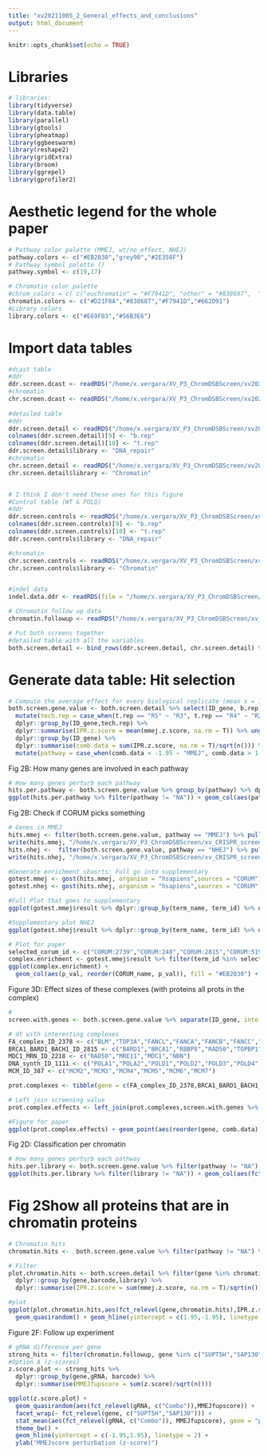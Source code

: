 ```yaml
---
title: "xv20211005_2_General_effects_and_conclusions"
output: html_document
---
```


```r
knitr::opts_chunk$set(echo = TRUE)
```

# Libraries
```r
# libraries:
library(tidyverse)
library(data.table)
library(parallel)
library(gtools)
library(pheatmap)
library(ggbeeswarm)
library(reshape2)
library(gridExtra)
library(broom)
library(ggrepel)
library(gprofiler2)
```

# Aesthetic legend for the whole paper
```r
# Pathway color palette (MMEJ, wt/no_effect, NHEJ)
pathway.colors <- c("#EB2030","grey90","#2E358F")
# Pathway symbol palette ()
pathway.symbol <- c(19,17)

# Chromatin color palette
#chrom_colors = c( c("euchromatin" = "#F7941D", "other" = "#838687",  "H3K27me3" = "#D21F8A", "triple" = "#662D91"))
chromatin.colors <- c("#D21F8A","#838687","#F7941D","#662D91")
#Library colors
library.colors <- c("#E69F03","#56B3E6")
```

# Import data tables

```r
#dcast table
#ddr
ddr.screen.dcast <- readRDS("/home/x.vergara/XV_P3_ChromDSBScreen/xv20201204_agm_ddr_screen/data/xv20210609_screen_ddr_dcast.rds")
#chromatin
chr.screen.dcast <- readRDS("/home/x.vergara/XV_P3_ChromDSBScreen/xv20200421_ChromDSBscreen/data/xv20201014_frozen_chz_scores_dcast.rds")
  
#detailed table
#ddr
ddr.screen.detail <- readRDS("/home/x.vergara/XV_P3_ChromDSBScreen/xv20201204_agm_ddr_screen/data/xv20210609_screen_ddr_scores.rds")
colnames(ddr.screen.detail)[9] <- "b.rep"
colnames(ddr.screen.detail)[10] <- "t.rep"
ddr.screen.detail$library <- "DNA_repair"
#chromatin
chr.screen.detail <- readRDS("/home/x.vergara/XV_P3_ChromDSBScreen/xv20200421_ChromDSBscreen/data/xv20201014_frozen_chz_scores_mmej.rds")
chr.screen.detail$library <- "Chromatin"


# I think I don't need these ones for this figure
#Control table (WT & POLQ)
#ddr
ddr.screen.controls <- readRDS("/home/x.vergara/XV_P3_ChromDSBScreen/xv20201204_agm_ddr_screen/data/xv20210609_screen_ddr_controls.rds")
colnames(ddr.screen.controls)[9] <- "b.rep"
colnames(ddr.screen.controls)[10] <- "t.rep"
ddr.screen.controls$library <- "DNA_repair"

#chromatin
chr.screen.controls <- readRDS("/home/x.vergara/XV_P3_ChromDSBScreen/xv20200421_ChromDSBscreen/data/xv20201014_frozen_chz_scores_controls.rds")
chr.screen.controls$library <- "Chromatin"


#indel data
indel.data.ddr <- readRDS(file = "/home/x.vergara/XV_P3_ChromDSBScreen/xv20201204_agm_ddr_screen/data/xv20210526_screen_DDR_indel_data.rds")

# Chromatin follow up data
chromatin.followup <- readRDS("/home/x.vergara/XV_P3_ChromDSBScreen/xv_CRISPR_screen_figures/data/xv20211005_chromatin_follow_up.rds")

# Put both screens together
#detailed table with all the variables
both.screen.detail <- bind_rows(ddr.screen.detail, chr.screen.detail) %>% mutate(ID_gene = paste(gene, library, sep = "_")) %>% filter(sample == "KO" & !ID_gene %in% c("DMSO_DNA_repair","LBR_ctrl_DNA_repair"))
```

# Generate data table: Hit selection

```r
# Compute the average effect for every biological replicate (mean x = 19 IPR)
both.screen.gene.value <- both.screen.detail %>% select(ID_gene, b.rep, t.rep,barcode, mmej.z.score) %>% 
  mutate(tech.rep = case_when(t.rep == "R5" ~ "R3", t.rep == "R4" ~ "R2", T ~ t.rep)) %>% 
  dplyr::group_by(ID_gene,tech.rep) %>% 
  dplyr::summarise(IPR.z.score = mean(mmej.z.score, na.rm = T)) %>% ungroup() %>%
  dplyr::group_by(ID_gene) %>%
  dplyr::summarise(comb.data = sum(IPR.z.score, na.rm = T)/sqrt(n())) %>%
  mutate(pathway = case_when(comb.data < -1.95 ~ "MMEJ", comb.data > 1.95 ~ "NHEJ", T ~ "NA"), library = case_when(grepl("DNA", ID_gene) ~ "DNA_repair", grepl("Chromatin", ID_gene) ~ "Chromatin"))
```


Fig 2B: How many genes are involved in each pathway
```r
# How many genes perturb each pathway
hits.per.pathway <- both.screen.gene.value %>% group_by(pathway) %>% dplyr::summarise(counts = n())
ggplot(hits.per.pathway %>% filter(pathway != "NA")) + geom_col(aes(pathway, counts, fill = pathway)) + theme_bw() + coord_cartesian(ylim = c(0,100)) + scale_fill_manual(values = c("#EB2030","#2E358F")) + ylab("Number of genes that perturb each pathway")

```
Fig 2B: Check if CORUM picks something
```r
# Genes in MMEJ
hits.mmej <- filter(both.screen.gene.value, pathway == "MMEJ") %>% pull(ID_gene) %>% gsub("_.*$","",.)
write(hits.mmej, "/home/x.vergara/XV_P3_ChromDSBScreen/xv_CRISPR_screen_figures/data/xv20211005_mmej_hits.txt")
hits.nhej <-  filter(both.screen.gene.value, pathway == "NHEJ") %>% pull(ID_gene) %>% gsub("_.*$","",.)
write(hits.nhej, "/home/x.vergara/XV_P3_ChromDSBScreen/xv_CRISPR_screen_figures/data/xv20211216_nhej_hits.txt")

#Generate enrichment chasrts: Full go into supplementary
gotest.mmej <- gost(hits.mmej, organism = "hsapiens",sources = "CORUM")
gotest.nhej <- gost(hits.nhej, organism = "hsapiens",sources = "CORUM", significant = F)

#Full Plot that goes to supplementary
ggplot(gotest.mmej$result %>% dplyr::group_by(term_name, term_id) %>% dplyr::summarise(p_val = -log10(mean(p_value)), CORUM_name = paste0(term_name, term_id, sep = "_"))) + geom_col(aes(p_val,reorder(CORUM_name,p_val)), fill = "#EB2030") + coord_cartesian(expand = F) + theme_minimal() + xlab("-log10(p-adj)") + ylab("")

#Supplementary plot NHEJ
ggplot(gotest.nhej$result %>% dplyr::group_by(term_name, term_id) %>% dplyr::summarise(p_val = -log10(mean(p_value)), CORUM_name = paste0(term_name, term_id, sep = "_"))) + geom_col(aes(p_val,reorder(CORUM_name,p_val)), fill = "#2E358F") + coord_cartesian(expand = F) + theme_minimal() + xlab("-log10(p-adj)") + ylab("") 

# Plot for paper
selected_corum_id <- c("CORUM:2739","CORUM:248","CORUM:2815","CORUM:5197","CORUM:2217","CORUM:1111","CORUM:2218","CORUM:387","CORUM:2766","CORUM:1189","CORUM:6732","CORUM:936","CORUM:1218")
complex.enrichment <- gotest.mmej$result %>% filter(term_id %in% selected_corum_id) %>% dplyr::group_by(term_name, term_id) %>% dplyr::summarise(p_val = -log10(mean(p_value)), CORUM_name = paste(term_name, term_id, sep = "_"))
ggplot(complex.enrichment) +
  geom_col(aes(p_val, reorder(CORUM_name, p_val)), fill = "#EB2030") + coord_cartesian(expand = T)+ xlab("-log10(p-adj)") + ylab("")

```
Figure 3D: Effect sizes of these complexes (with proteins all prots in the complex)
```r
# 
screen.with.genes <- both.screen.gene.value %>% separate(ID_gene, into = "gene", remove = F)

# dt with interesting complexes
FA_complex_ID_2378 <- c("BLM","TOP3A","FANCL","FANCA","FANCB","FANCC","FANCE","FANCF","FANCG","RMI","RPA1")
BRCA1_BARD1_BACH1_ID_2815 <- c("BARD1","BRCA1","RBBP8","RAD50","TOPBP1","MRE11","NBN","BACH1")
MDC1_MRN_ID_2218 <- c("RAD50","MRE11","MDC1","NBN")
DNA_synth_ID_1111 <- c("POLA1","POLA2","POLD1","POLD2","POLD3","POLD4","PRIM2","PRIM1","POLE","POLE2","POLE3","POLE4","TOP1","TOP2A","PCNA","RFC1","RPA1")
MCM_ID_387 <- c("MCM2","MCM3","MCM4","MCM5","MCM6","MCM7")

prot.complexes <- tibble(gene = c(FA_complex_ID_2378,BRCA1_BARD1_BACH1_ID_2815,MDC1_MRN_ID_2218,DNA_synth_ID_1111,MCM_ID_387), complex = c(rep("FA_complex_ID_2378",length(FA_complex_ID_2378)),rep("BRCA1_BARD1_BACH1_ID_2815",length(BRCA1_BARD1_BACH1_ID_2815)),rep("MDC1_MRN_ID_2218",length(MDC1_MRN_ID_2218)),rep("DNA_synth_ID_1111",length(DNA_synth_ID_1111)),rep("MCM_ID_387",length(MCM_ID_387))))

# Left join screening value
prot.complex.effects <- left_join(prot.complexes,screen.with.genes %>% select(gene,comb.data)) %>% filter(complete.cases(.))

#Figure for paper
ggplot(prot.complex.effects) + geom_point(aes(reorder(gene, comb.data),complex,color = comb.data, size = abs(comb.data))) + theme_bw() + scale_color_gradient2(high = "#2E358F", mid = "grey80",low = "#EB2030") + xlab("") + ylab("") + facet_wrap(~ complex, scales = "free", ncol = 1) + theme(axis.text.y = element_blank(), legend.position = "top",  axis.ticks.y = element_blank())
```

Fig 2D: Classification per chromatin
```r
# How many genes perturb each pathway
hits.per.library <- both.screen.gene.value %>% filter(pathway != "NA") %>% group_by(library) %>% dplyr::summarise(counts = n())
ggplot(hits.per.library %>% filter(library != "NA")) + geom_col(aes(fct_relevel(library, c("DNA_repair","Chromatin")),counts, fill = library)) + theme_bw() + coord_cartesian(ylim = c(0,100)) + ylab("Number of hits") + scale_fill_manual(values = library.colors) + theme(legend.position = "none")
```
# Fig 2Show all proteins that are in chromatin proteins
```r
# Chromatin hits
chromatin.hits <-  both.screen.gene.value %>% filter(pathway != "NA") %>% filter(library == "Chromatin") %>% arrange(desc(comb.data)) %>% separate(ID_gene, into = "gene", remove = T) %>% pull(gene)

# Filter
plot.chromatin.hits <- both.screen.detail %>% filter(gene %in% chromatin.hits) %>% 
  dplyr::group_by(gene,barcode,library) %>% 
  dplyr::summarise(IPR.z.score = sum(mmej.z.score, na.rm = T)/sqrt(n())) %>% ungroup()

#plot 
ggplot(plot.chromatin.hits,aes(fct_relevel(gene,chromatin.hits),IPR.z.score, color = library, fill = library)) +
  geom_quasirandom() + geom_hline(yintercept = c(1.95,-1.95), linetype = 2) + theme_bw() + scale_color_manual(values = library.colors) + coord_flip() + stat_mean(geom = "point", color = "black")
``` 

Figure 2F: Follow up experiment
```r
# gRNA difference per gene
strong_hits <- filter(chromatin.followup, gene %in% c("SUPT5H","SAP130"))
#Option A (z-scores)
z.score.plot <- strong_hits %>% 
  dplyr::group_by(gene,gRNA, barcode) %>% 
  dplyr::summarise(MMEJfupscore = sum(z.score)/sqrt(n()))

ggplot(z.score.plot) + 
  geom_quasirandom(aes(fct_relevel(gRNA, c("Combo")),MMEJfupscore)) + 
  facet_wrap(~ fct_relevel(gene, c("SUPT5H","SAP130"))) +
  stat_mean(aes(fct_relevel(gRNA, c("Combo")), MMEJfupscore), geom = "point", color ="red") +
  theme_bw() +
  geom_hline(yintercept = c(-1.95,1.95), linetype = 2) +
  ylab("MMEJscore perturbation (z-score)")

```
